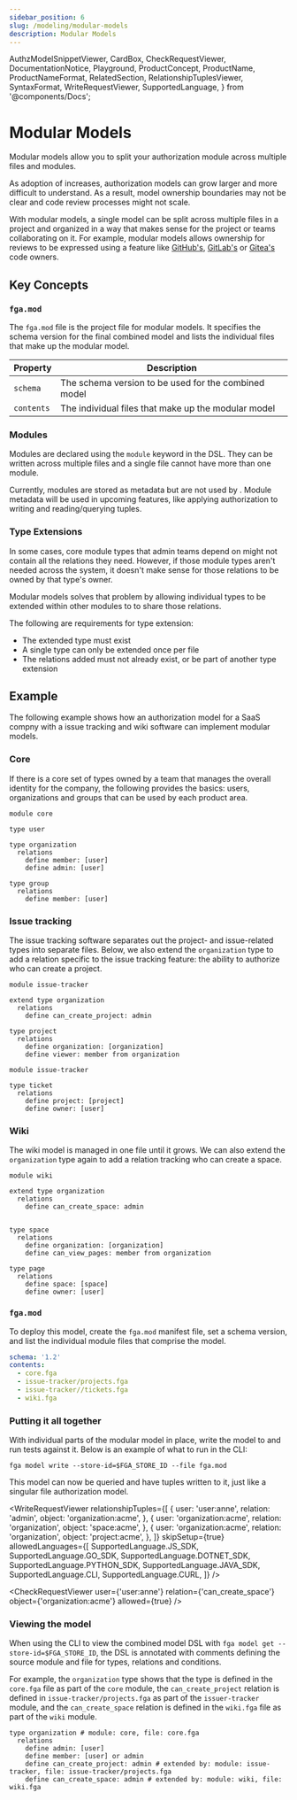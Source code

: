 ```yaml
---
sidebar_position: 6
slug: /modeling/modular-models
description: Modular Models
---
```


  AuthzModelSnippetViewer,
  CardBox,
  CheckRequestViewer,
  DocumentationNotice,
  Playground,
  ProductConcept,
  ProductName,
  ProductNameFormat,
  RelatedSection,
  RelationshipTuplesViewer,
  SyntaxFormat,
  WriteRequestViewer,
  SupportedLanguage,
} from '@components/Docs';

# Modular Models

<DocumentationNotice />

Modular models allow you to split your authorization module across multiple files and modules. 

As adoption of <ProductName format={ProductNameFormat.ShortForm}/> increases, authorization models can grow larger and more difficult to understand. As a result, model ownership boundaries may not be clear and code review processes might not scale.

With modular models, a single model can be split across multiple files in a project and organized in a way that makes sense for the project or teams collaborating on it. For example, modular models allows ownership for reviews to be expressed using a feature like [GitHub's](https://docs.github.com/en/repositories/managing-your-repositorys-settings-and-features/customizing-your-repository/about-code-owners), [GitLab's](https://docs.gitlab.com/ee/user/project/codeowners/) or [Gitea's](https://docs.gitea.com/usage/code-owners) code owners.

## Key Concepts

### `fga.mod`

The `fga.mod` file is the project file for modular models. It specifies the schema version for the final combined model and lists the individual files that make up the modular model.

| Property | Description |
| -------- | -------- | 
| `schema` | The schema version to be used for the combined model |
| `contents` | The individual files that make up the modular model |

### Modules

Modules are declared using the `module` keyword in the DSL. They can be written across multiple files and a single file cannot have more than one module.

Currently, modules are stored as metadata but are not used by <ProductName format={ProductNameFormat.ShortForm}/>. Module metadata will be used in upcoming features, like applying authorization to writing and reading/querying tuples.

### Type Extensions

In some cases, core module types that admin teams depend on might not contain all the relations they need. However, if those module types aren't needed across the system, it doesn't make sense for those relations to be owned by that type's owner.

Modular models solves that problem by allowing individual types to be extended within other modules to to share those relations.

The following are requirements for type extension:

- The extended type must exist
- A single type can only be extended once per file
- The relations added must not already exist, or be part of another type extension

## Example

The following example shows how an authorization model for a SaaS compny with a issue tracking and wiki software can implement modular models.

### Core

If there is a core set of types owned by a team that manages the overall identity for the company, the following provides the basics: users, organizations and groups that can be used by each product area.

```dsl.openfga
module core

type user

type organization
  relations
    define member: [user]
    define admin: [user]

type group
  relations
    define member: [user]
```

### Issue tracking

The issue tracking software separates out the project- and issue-related types into separate files. Below, we also extend the `organization` type to add a relation specific to the issue tracking feature: the ability to authorize who can create a project.

```dsl.openfga
module issue-tracker

extend type organization
  relations
    define can_create_project: admin

type project
  relations
    define organization: [organization]
    define viewer: member from organization
```

```dsl.openfga
module issue-tracker

type ticket
  relations
    define project: [project]
    define owner: [user]
```

### Wiki

The wiki model is managed in one file until it grows. We can also extend the `organization` type again to add a relation tracking who can create a space.

```dsl.openfga
module wiki

extend type organization
  relations
    define can_create_space: admin


type space
  relations
    define organization: [organization]
    define can_view_pages: member from organization

type page
  relations
    define space: [space]
    define owner: [user]
```

### `fga.mod`

To deploy this model, create the `fga.mod` manifest file, set a schema version, and list the individual module files that comprise the model.

```yaml
schema: '1.2'
contents:
  - core.fga
  - issue-tracker/projects.fga
  - issue-tracker//tickets.fga
  - wiki.fga
```

### Putting it all together

With individual parts of the modular model in place, write the model to <ProductName format={ProductNameFormat.ShortForm}/> and run tests against it. Below is an example of what to run in the CLI:

```shell
fga model write --store-id=$FGA_STORE_ID --file fga.mod
```

This model can now be queried and have tuples written to it, just like a singular file authorization model.

<WriteRequestViewer
  relationshipTuples={[
    {
      user: 'user:anne',
      relation: 'admin',
      object: 'organization:acme',
    },
    {
      user: 'organization:acme',
      relation: 'organization',
      object: 'space:acme',
    },
    {
      user: 'organization:acme',
      relation: 'organization',
      object: 'project:acme',
    },
  ]}
  skipSetup={true}
  allowedLanguages={[
    SupportedLanguage.JS_SDK,
    SupportedLanguage.GO_SDK,
    SupportedLanguage.DOTNET_SDK,
    SupportedLanguage.PYTHON_SDK,
    SupportedLanguage.JAVA_SDK,
    SupportedLanguage.CLI,
    SupportedLanguage.CURL,
  ]}
/>

<CheckRequestViewer user={'user:anne'} relation={'can_create_space'} object={'organization:acme'} allowed={true} />

### Viewing the model

When using the CLI to view the combined model DSL with `fga model get --store-id=$FGA_STORE_ID`, the DSL is annotated with comments defining the source module and file for types, relations and conditions.

For example, the `organization` type shows that the type is defined in the `core.fga` file as part of the `core` module, the `can_create_project` relation is defined in `issue-tracker/projects.fga` as part of the `issuer-tracker` module, and the `can_create_space` relation is defined in the `wiki.fga` file as part of the `wiki` module.

```dsl.openfga
type organization # module: core, file: core.fga
  relations
    define admin: [user]
    define member: [user] or admin
    define can_create_project: admin # extended by: module: issue-tracker, file: issue-tracker/projects.fga
    define can_create_space: admin # extended by: module: wiki, file: wiki.fga
```
